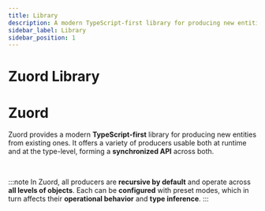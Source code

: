 ```yaml
---
title: Library
description: A modern TypeScript-first library for producing new entities from existing ones, usable at both runtime and type level.
sidebar_label: Library
sidebar_position: 1
---
```


# Zuord Library

# Zuord

Zuord provides a modern **TypeScript-first** library for producing new entities from existing ones. It offers a variety of producers usable both at runtime and at the type-level, forming a **synchronized API** across both.

<br/>

:::note
In Zuord, all producers are **recursive by default** and operate across **all levels of objects**. Each can be **configured** with preset modes, which in turn affects their **operational behavior** and **type inference**.
:::